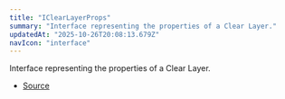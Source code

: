 ```yaml
---
title: "IClearLayerProps"
summary: "Interface representing the properties of a Clear Layer."
updatedAt: "2025-10-26T20:08:13.679Z"
navIcon: "interface"
---
```



Interface representing the properties of a Clear Layer.

<Table data={{ headers: [{"content":"Property","key":"property","sortable":true},{"content":"Type","key":"type","sortable":true},{"content":"Value","key":"value","sortable":true},{"content":"Description","key":"description"}], rows: [["centring","[AnyCentring](/LazyCanvas/types/AnyCentring)","\\-","The centring type of the layer."],["globalComposite","[AnyGlobalCompositeOperation](/LazyCanvas/types/AnyGlobalCompositeOperation)","\\-","Don't use, this is just for compatibility."],["size","\\{\n  height: ScaleType,\n  width: ScaleType\n}","\\-","The size of the layer, including width and height."],["x","[ScaleType](/LazyCanvas/types/ScaleType)","\\-","The x-coordinate of the layer."],["y","[ScaleType](/LazyCanvas/types/ScaleType)","\\-","The y-coordinate of the layer."]] }} />


- [Source](https://github.com/NMMTY/LazyCanvas/blob/ba3e53b2fefc78794f94d50b21443818f2774649/packages/lazycanvas/src/structures/components/ClearLayer.ts#L42)